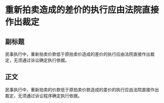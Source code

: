 # 重新拍卖造成的差价的执行应由法院直接作出裁定
## 副标题
民事执行中，重新拍卖价款低于原拍卖价造成的差价的执行应由法院直接作出裁定，无须通过诉讼确定执行依据。
## 正文
民事执行中，重新拍卖的价款低于原拍卖价款造成的差价的执行应由法院直接作出裁定，无须通过诉讼程序确定执行依据。